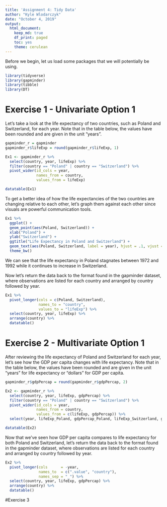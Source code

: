 ```yaml
---
title: 'Assignment 4: Tidy Data'
author: "Kyle Wlodarczyk"
date: "October 4, 2019"
output: 
  html_document:
    keep_md: true
    df_print: paged
    toc: yes
    theme: cerulean
---
```


Before we begin, let us load some packages that we will potentially be using. 

```r
library(tidyverse)
library(gapminder)
library(tibble)
library(DT)
```

# Exercise 1 - Univariate Option 1

Let's take a look at the life expectancy of two countries, such as Poland and Switzerland, for each year. Note that in the table below, the values have been rounded and are given in the unit "years".

```r
gapminder_r = gapminder
gapminder_r$lifeExp = round(gapminder_r$lifeExp, 1)

Ex1 <- gapminder_r %>%
  select(country, year, lifeExp) %>%
  filter(country == "Poland" | country == "Switzerland") %>%
  pivot_wider(id_cols = year,
              names_from = country,
              values_from = lifeExp)

datatable(Ex1)
```

To get a better idea of how the life expectancies of the two countries are changing relative to each other, let's graph them against each other since visuals are powerful communication tools.

```r
Ex1 %>%
  ggplot() +
  geom_point(aes(Poland, Switzerland)) +
  xlab("Poland") +
  ylab("Switzerland") +
  ggtitle("Life Expectancy in Poland and Switzerland") +
  geom_text(aes(Poland, Switzerland, label = year), hjust = .1, vjust = -.3) +
  theme_bw()
```

We can see that the life expectancy in Poland stagnates between 1972 and 1992 while it continues to increase in Switzerland.

Now let's return the data back to the format found in the gapminder dataset, where observations are listed for each country and arranged by country followed by year.

```r
Ex1 %>%
  pivot_longer(cols = c(Poland, Switzerland),
               names_to = "country",
               values_to = "lifeExp") %>%
  select(country, year, lifeExp) %>%
  arrange(country) %>%
  datatable()
```


# Exercise 2 - Multivariate Option 1

After reviewing the life expectancy of Poland and Switzerland for each year, let's see how the GDP per capita changes with life expectancy. Note that in the table below, the values have been rounded and are given in the unit "years" for life expectancy or "dollars" for GDP per capita.

```r
gapminder_r$gdpPercap = round(gapminder_r$gdpPercap, 2)

Ex2 <- gapminder_r %>%
  select(country, year, lifeExp, gdpPercap) %>%
  filter(country == "Poland" | country == "Switzerland") %>%
  pivot_wider(id_cols = year,
              names_from = country,
              values_from = c(lifeExp, gdpPercap)) %>%
  select(year, lifeExp_Poland, gdpPercap_Poland, lifeExp_Switzerland, gdpPercap_Switzerland)

datatable(Ex2)
```

Now that we've seen how GDP per capita compares to life expectancy for both Poland and Switzerland, let's return the data back to the format found in the gapminder dataset, where observations are listed for each country and arranged by country followed by year.

```r
Ex2 %>%
  pivot_longer(cols      = -year, 
               names_to  = c(".value", "country"),
               names_sep = "_") %>%
  select(country, year, lifeExp, gdpPercap) %>%
  arrange(country) %>%
  datatable()
```


#Exercise 3

```r

```

